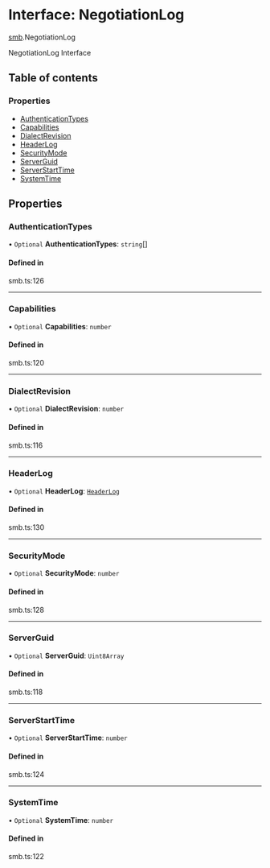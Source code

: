# Interface: NegotiationLog

[smb](/templates/protocols/javascript/modules/smb).NegotiationLog

NegotiationLog Interface

## Table of contents

### Properties

- [AuthenticationTypes](/templates/protocols/javascript/modules/smb.NegotiationLog#authenticationtypes)
- [Capabilities](/templates/protocols/javascript/modules/smb.NegotiationLog#capabilities)
- [DialectRevision](/templates/protocols/javascript/modules/smb.NegotiationLog#dialectrevision)
- [HeaderLog](/templates/protocols/javascript/modules/smb.NegotiationLog#headerlog)
- [SecurityMode](/templates/protocols/javascript/modules/smb.NegotiationLog#securitymode)
- [ServerGuid](/templates/protocols/javascript/modules/smb.NegotiationLog#serverguid)
- [ServerStartTime](/templates/protocols/javascript/modules/smb.NegotiationLog#serverstarttime)
- [SystemTime](/templates/protocols/javascript/modules/smb.NegotiationLog#systemtime)

## Properties

### AuthenticationTypes

• `Optional` **AuthenticationTypes**: `string`[]

#### Defined in

smb.ts:126

___

### Capabilities

• `Optional` **Capabilities**: `number`

#### Defined in

smb.ts:120

___

### DialectRevision

• `Optional` **DialectRevision**: `number`

#### Defined in

smb.ts:116

___

### HeaderLog

• `Optional` **HeaderLog**: [`HeaderLog`](/templates/protocols/javascript/modules/smb.HeaderLog)

#### Defined in

smb.ts:130

___

### SecurityMode

• `Optional` **SecurityMode**: `number`

#### Defined in

smb.ts:128

___

### ServerGuid

• `Optional` **ServerGuid**: `Uint8Array`

#### Defined in

smb.ts:118

___

### ServerStartTime

• `Optional` **ServerStartTime**: `number`

#### Defined in

smb.ts:124

___

### SystemTime

• `Optional` **SystemTime**: `number`

#### Defined in

smb.ts:122
